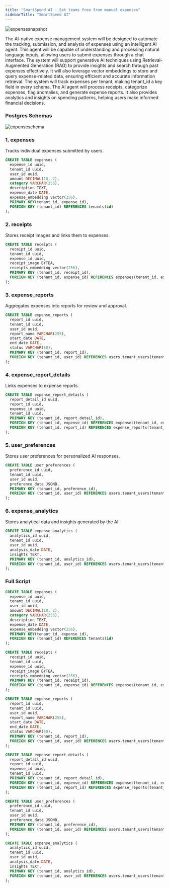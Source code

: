 ```yaml
---
title: "SmartSpend AI - Set teams free from manual expenses"
sidebarTitle: "SmartSpend AI"
---
```


![expensesnapshot](/images/expensesnapshot.png)

The AI-native expense management system will be designed to automate the tracking, submission, and analysis of expenses using an intelligent AI agent. This agent will be capable of understanding and processing natural language inputs, allowing users to submit expenses through a chat interface. The system will support generative AI techniques using Retrieval-Augmented Generation (RAG) to provide insights and search through past expenses effectively. It will also leverage vector embeddings to store and query expense-related data, ensuring efficient and accurate information retrieval. The system will track expenses per tenant, making tenant_id a key field in every schema. The AI agent will process receipts, categorize expenses, flag anomalies, and generate expense reports. It also provides analytics and insights on spending patterns, helping users make informed financial decisions.

### Postgres Schemas

![expenseschema](/images/expenseschema.png)

### 1. expenses

Tracks individual expenses submitted by users.

```sql
CREATE TABLE expenses (
  expense_id uuid,
  tenant_id uuid,
  user_id uuid,
  amount DECIMAL(10, 2),
  category VARCHAR(255),
  description TEXT,
  expense_date DATE,
  expense_embedding vector(256),
  PRIMARY KEY(tenant_id, expense_id),
  FOREIGN KEY (tenant_id) REFERENCES tenants(id)
);
```

### 2. receipts

Stores receipt images and links them to expenses.

```sql
CREATE TABLE receipts (
  receipt_id uuid,
  tenant_id uuid,
  expense_id uuid,
  receipt_image BYTEA,
  receipts_embedding vector(256),
  PRIMARY KEY (tenant_id, receipt_id),
  FOREIGN KEY (tenant_id, expense_id) REFERENCES expenses(tenant_id, expense_id)
);
```

### 3. expense_reports

Aggregates expenses into reports for review and approval.

```sql
CREATE TABLE expense_reports (
  report_id uuid,
  tenant_id uuid,
  user_id uuid,
  report_name VARCHAR(255),
  start_date DATE,
  end_date DATE,
  status VARCHAR(50),
  PRIMARY KEY (tenant_id, report_id),
  FOREIGN KEY (tenant_id, user_id) REFERENCES users.tenant_users(tenant_id, user_id)
);
```

### 4. expense_report_details

Links expenses to expense reports.

```sql
CREATE TABLE expense_report_details (
  report_detail_id uuid,
  report_id uuid,
  expense_id uuid,
  tenant_id uuid,
  PRIMARY KEY (tenant_id, report_detail_id),
  FOREIGN KEY (tenant_id, expense_id) REFERENCES expenses(tenant_id, expense_id),
  FOREIGN KEY (tenant_id, report_id) REFERENCES expense_reports(tenant_id, report_id)
);
```

### 5. user_preferences

Stores user preferences for personalized AI responses.

```sql
CREATE TABLE user_preferences (
  preference_id uuid,
  tenant_id uuid,
  user_id uuid,
  preference_data JSONB,
  PRIMARY KEY (tenant_id, preference_id),
  FOREIGN KEY (tenant_id, user_id) REFERENCES users.tenant_users(tenant_id, user_id)
);
```

### 6. expense_analytics

Stores analytical data and insights generated by the AI.

```sql
CREATE TABLE expense_analytics (
  analytics_id uuid,
  tenant_id uuid,
  user_id uuid,
  analysis_date DATE,
  insights TEXT,
  PRIMARY KEY (tenant_id, analytics_id),
  FOREIGN KEY (tenant_id, user_id) REFERENCES users.tenant_users(tenant_id, user_id)
);
```

### Full Script

```sql
CREATE TABLE expenses (
  expense_id uuid,
  tenant_id uuid,
  user_id uuid,
  amount DECIMAL(10, 2),
  category VARCHAR(255),
  description TEXT,
  expense_date DATE,
  expense_embedding vector(256),
  PRIMARY KEY(tenant_id, expense_id),
  FOREIGN KEY (tenant_id) REFERENCES tenants(id)
);

CREATE TABLE receipts (
  receipt_id uuid,
  tenant_id uuid,
  expense_id uuid,
  receipt_image BYTEA,
  receipts_embedding vector(256),
  PRIMARY KEY (tenant_id, receipt_id),
  FOREIGN KEY (tenant_id, expense_id) REFERENCES expenses(tenant_id, expense_id)
);

CREATE TABLE expense_reports (
  report_id uuid,
  tenant_id uuid,
  user_id uuid,
  report_name VARCHAR(255),
  start_date DATE,
  end_date DATE,
  status VARCHAR(50),
  PRIMARY KEY (tenant_id, report_id),
  FOREIGN KEY (tenant_id, user_id) REFERENCES users.tenant_users(tenant_id, user_id)
);

CREATE TABLE expense_report_details (
  report_detail_id uuid,
  report_id uuid,
  expense_id uuid,
  tenant_id uuid,
  PRIMARY KEY (tenant_id, report_detail_id),
  FOREIGN KEY (tenant_id, expense_id) REFERENCES expenses(tenant_id, expense_id),
  FOREIGN KEY (tenant_id, report_id) REFERENCES expense_reports(tenant_id, report_id)
);

CREATE TABLE user_preferences (
  preference_id uuid,
  tenant_id uuid,
  user_id uuid,
  preference_data JSONB,
  PRIMARY KEY (tenant_id, preference_id),
  FOREIGN KEY (tenant_id, user_id) REFERENCES users.tenant_users(tenant_id, user_id)
);

CREATE TABLE expense_analytics (
  analytics_id uuid,
  tenant_id uuid,
  user_id uuid,
  analysis_date DATE,
  insights TEXT,
  PRIMARY KEY (tenant_id, analytics_id),
  FOREIGN KEY (tenant_id, user_id) REFERENCES users.tenant_users(tenant_id, user_id)
);
```
